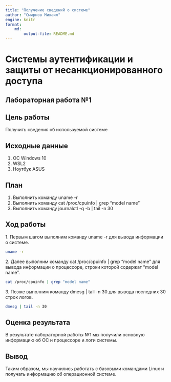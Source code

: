 ```yaml
---
title: "Получение сведений о системе"
author: "Смирнов Михаил"
engine: knitr
format: 
    md:
        output-file: README.md
---
```


# Системы аутентификации и защиты от несанкционированного доступа

## Лабораторная работа №1

## Цель работы

Получить сведения об используемой системе

## Исходные данные

1.  ОС Windows 10
2.  WSL2 
3.  Ноутбук ASUS

## План

1.  Выполнить команду uname -r
2.  Выполнить команду cat /proc/cpuinfo \| grep "model name"
3.  Выполнить команду journalctl -q -b \| tail -n 30

## Ход работы

1\.  Первым шагом выполним команду uname -r для вывода информации о системе.

```bash
uname -r
```

2\. Далее выполним команду cat /proc/cpuinfo | grep "model name" для вывода информации о процессоре, строки которой содержат "model name".

```bash
cat /proc/cpuinfo | grep "model name"
```

3\. Позже выполним команду dmesg | tail -n 30 для вывода последних 30 строк логов.

```bash
dmesg | tail -n 30
```

## Оценка результата

В результате лабораторной работы №1 мы получили основную информацию об ОС и процессоре и логи системы.

## Вывод

Таким образом, мы научились работать с базовыми командами Linux и получать информацию об операционной системе.